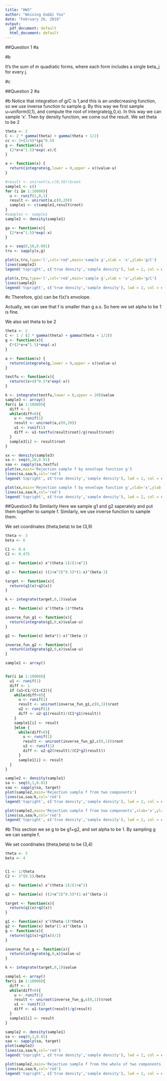 ```yaml
---
title: "HW3"
author: "Weixing Gu&Qi You"
date: "February 26, 2018"
output:
  pdf_document: default
  html_document: default
---
```

##Question 1
#a
\begin{align}
&Q(\psi|\psi^{(k)}) = \sum_{i=1}^n\sum_{j=1}^np_{ij}^{(k+1)}\{log\pi+log\phi(y_i-x_i^T\beta_j;0,\sigma^2\}&\\
\end{align}
\begin{align}
&\sum_{j=1}^m\pi_j=1&\\
\end{align}
\begin{align}
&L(\pi_1,\cdots,\pi_m,\lambda) = Q(\psi|\psi(k)) - \lambda(\sum_{j=1}^m\pi_j-1) = 0&\\
\end{align}
\begin{align}
&L_{\pi_j}' = 0 L_\lambda' = 0, j = 1,2,\cdots,m&\\
\end{align}
\begin{align}
&\sum_{i=1}^np_{ij}^{(k+1)}\frac{1}{\pi_j}-\lambda = 0, j = 1,2,\cdots,m&\\
\end{align}
\begin{align}
&\pi_j = \frac{\sum_{i=1}^np_{ij}^{(k+1)}}{\lambda}&\\
\end{align}
\begin{align}
&\sum_{j=1}^m\pi_j = \frac{\sum_{j=1}^m\sum_{i=1}^np_{ij}^{(k+1)}}{\lambda}&\\
&= \frac{\sum_{i=1}^n\sum_{j=1}^mp_{ij}^{(k+1)}}{\lambda}&\\
&= \frac{n}{\lambda} = 1&\\
\end{align}
\begin{align}
&\therefore\lambda = n&\\
\end{align}
\begin{align}
&\therefore\pi_j = \frac{\sum_{i=1}^np_{ij}^{(k+1)}}{n}&
\end{align}

#b
\begin{align}
&Q(\psi|\psi^{(k)}) = \sum_{i=1}^n\sum_{j=1}^mp_{ij}^{(k+1)}\{log\pi_j+log(\frac{1}{\sqrt{2\pi}\sigma}exp[-\frac{(y_i-x_i^T\beta_j)^2}{2\sigma^2}])\}&\\
& = \sum_{i=1}^n\sum_{j=1}^mp_{ij}^{(k+1)}\{log\pi_i+log(\frac{1}{\sqrt{2\pi}\sigma})+[-\frac{(y_i-x_i^T\beta_j)^2}{2\sigma^2}]\}&\\
\end{align}

It's the sum of m quadratic forms, where each form includes a single beta_j for every j.

\begin{align}
&\sum_{i=1}^n\sum_{j=1}^mp_{ij}^{(k+1)}(-\frac{(y_i-x_i^T\beta_j)^2}{2\sigma^2})&\\
& = -\sum_{i=1}^np_{ij}^{(k+1)}[\frac{(y_i-x_i^T\beta_j)^2}{2\sigma^2}]&\\
&= \sum_{i=1}^np_{ij}^{(k+1)}[x_i^T(\frac{y_i}{x_i^T}-\beta_j)]^2&\\
&= \sum_{i=1}^np_{ij}^{(k+1)}x_ix_i^T(\frac{y_i}{x_i^T}-\beta_j)^2&\\
\end{align}
\begin{align}
&\beta_j = \sum_{i=1}^np_{ij}x_ix_i^T\frac{y_i}{x_i^T} = \sum_{i=1}^np_{ij}x_iy_i^T&\\
\end{align}

#c
\begin{align}
&\sigma^{2(k+1)}&\\
&= \frac{\sum_{i=1}^n\sum_{j=1}^mp_{ij}^{(k+1)}(y_i-x_i^T\beta_j^{(k+1)})^2}{\sum_{i=1}^n\sum_{j=1}^mp_{ij}^{(k+1)}}&\\
&= \frac{\sum_{i=1}^n\sum_{j=1}^mp_{ij}^{(k+1)}(y_i-x_i^T\beta_j^{(k+1)})^2}{n}&\\
\end{align}

##Question 2
#a
\begin{align}
&g(x)\propto(2x^{\theta-1}+x^{\theta-\frac{1}{2}}e^{-x})&\\
\end{align}
\begin{align}
&C\int_0^\infty(2x^{\theta-1}+x^{\theta-\frac{1}{2}})e^{-x}dx = 1&\\
\end{align}
\begin{align}
&2C\Gamma(\theta)+C\Gamma(\theta+\frac{1}{2}) = 1&\\
\end{align}
\begin{align}
&C = \frac{1}{2\Gamma(\theta)+\Gamma(\theta+\frac{1}{2})}&\\
\end{align}
\begin{align}
&\therefore g(x) = \frac{2\Gamma(\theta)}{2\Gamma(\theta)+\Gamma(\theta+\frac{1}{2})}\frac{1}{\Gamma(\theta)}x^{\theta-1}e^{-x}+\frac{\Gamma(\theta+\frac{1}{2})}{2\Gamma(\theta)+\Gamma(\theta+\frac{1}{2})}*\frac{1}{\Gamma(\theta+\frac{1}{2})}x^{\theta-\frac{1}{2}}e^{-x}&\\
\end{align}

#b
Notice that integration of g/C is 1,and this is an undecreasing function, so we use inverse function to sample g. By this way we first sample u~uniform(0,1), and compute the root of intergrate(g,0,x). In this way we can sample 'x'. Then by density function, we come out the result.
We set theta to be 2
```r

theta <- 2
C <- 2 * gamma(theta) + gamma(theta + 1/2)
cc <- 2+(3/4)*(pi^0.5)
g <- function(x){
  (2*x+x^1.5)*exp(-x)/C
}

a <- function(x) {
  return(integrate(g,lower = 0,upper = x)$value-u)
}

#result <- uniroot(a,c(0,10))$root
sample1 <- c()
for (i in 1:10000){
  u <- runif(1,0,1)
  result <- uniroot(a,c(0,20))
  sample1 <- c(sample1,result$root)
}
#sample1 <- sample1
sample2 <- density(sample1)

ga <- function(x){
  (2*x+x^1.5)*exp(-x)
}

x <- seq(0,10,0.001)
tru <- sapply(x,g)

plot(x,tru,type='l',col='red',main='sample g',xlab = 'x',ylab='g/C')
lines(sample2)
legend('topright', c('true density','sample density'), lwd = 2, col = c('red','black'))
```

```r
plot(x,tru,type='l',col='red',main='sample g',xlab = 'x',ylab='g/C')
lines(sample2)
legend('topright', c('true density','sample density'), lwd = 2, col = c('red','black'))
```

#c
\begin{align}
&f'(x) = \frac{\frac{2+\sqrt{x}}{2\sqrt{4+x}}-\frac{\sqrt{4+x}}{2\sqrt{x}}}{(2+\sqrt{x})^2}&\\ 
&= \frac{\frac{2\sqrt{x}-4}{2\sqrt{4+x}\sqrt{x}}}{(2+\sqrt{x})^2}&\\
\end{align}
\begin{align}
&x\geq 4, f(x)\uparrow&\\
\end{align}
\begin{align}
&x\leq 4, f(x)\downarrow&\\
\end{align}
\begin{align}
&\therefore maxf(x) = max(f(0), f(\infty))&\\
\end{align}
\begin{align}
&f(\infty) = 1, f(0) = 1&\\
\end{align}
\begin{align}
&\therefore \sqrt{4+x}\leq 2+\sqrt{x}&\\
\end{align}
\begin{align}
&\therefore \sqrt{4+x}x^{\theta-1}e^{-x}\leq 2+\sqrt{x}x^{\theta-1}e^{-x}&\\
\end{align}
\begin{align}
&f(x) = \sqrt{4+x}x^{\theta-1}e^{-x}\leq (2x^{\theta-1}+x^{\theta-\frac{1}{2}})e^{-x} = g(x)&\\
\end{align}
Therefore, g(x) can be f(x)'s envolope.

Actually, we can see that f is smaller than g a.s. So here we set alpha to be 1 is fine.

We also set theta to be 2
```r

theta <- 2
C <- 1 / (2 * gamma(theta) + gamma(theta + 1/2))
g <- function(x){
  C*(2*x+x^1.5)*exp(-x)
}

a <- function(x) {
  return(integrate(g,lower = 0,upper = x)$value-u)
}

textfu <- function(x){
  return((x+4)^0.5*x*exp(-x))
}

k <- integrate(textfu,lower = 0,upper = 20)$value
sample3 <- array()
for(i in 1:10000){
  diff <- 1
  while(diff>0){
    u <- runif(1)
    result <- uniroot(a,c(0,20))
    u1 <- runif(1)
    diff <- u1-textfu(result$root)/g(result$root)
  }
  sample3[i] <- result$root
}

xx <- density(sample3)
sa <- seq(0,20,0.01)
saa <- sapply(sa,textfu)
plot(xx,main='Rejection sample f by envolope function g')
lines(sa,saa/k,col='red')
legend('topright', c('true density','sample density'), lwd = 2, col = c('red','black'))
```

```r
plot(xx,main='Rejection sample f by envelope function g',xlab='x',ylab = 'f/integrate(f)')
lines(sa,saa/k,col='red')
legend('topright', c('true density','sample density'), lwd = 2, col = c('red','black'))
```

##Question3
#a
\begin{align}
&f_1(x) = \frac{x^{\theta-1}}{1+x^2}\leq x^{\theta-1} = g_1(x), 0<x<1&\\
\end{align}
\begin{align}
&f_2(x) = \sqrt{2+x^2}(1-x)^{\beta-1} < 2(1-x)^{\beta-1} = g_2(x), 0<x<1&\\
\end{align}
\begin{align}
&C_1\int_0^1g_1(x) = 1&\\
\end{align}
\begin{align}
&C_1\int_0^1x^{\theta-1}dx = C_1\frac{x^\theta}{\theta}|_0^1 = \frac{C_1}{\theta} = 1&\\
\end{align}
\begin{align}
&\therefore C_1 = \theta&\\
\end{align}
Similarily
\begin{align}
C_2 = \frac{\beta}{2}
\end{align}
Here we sample g1 and g2 saperately and put them together to sample f. Similarly, we use inverse function to sample them. 

We set coordinates (theta,beta) to be (3,9)
```r
theta <- 3
beta <- 6

C1 <- 0.4
C2 <- 0.475

q1 <- function(x) x^(theta-1)/(1+x^2)

q2 <- function(x) ((2+x^2)^0.5)*(1-x)^(beta-1)

target <- function(x){
  return(q1(x)+q2(x))
}

k <- integrate(target,0,1)$value

g1 <- function(x) x^(theta-1)*theta

inverse_fun_g1 <- function(x){
  return(integrate(g1,0,x)$value-u)
}

g2 <- function(x) beta*(1-x)^(beta-1)

inverse_fun_g2 <- function(x){
  return(integrate(g2,0,x)$value-u)
}

sample1 <- array()


for(i in 1:10000){
  u1 <- runif(1)
  diff <- 1
  if (u1<C1/(C1+C2)){
    while(diff>0){
      u <- runif(1)
      result <- uniroot(inverse_fun_g1,c(0,1))$root
      u2 <- runif(1)
      diff <- u2-q1(result)/(C1*g1(result))
    }
    sample1[i] <- result
    }else {
      while(diff>0){
        u <- runif(1)
        result <- uniroot(inverse_fun_g2,c(0,1))$root
        u2 <- runif(1)
        diff <- u2-q2(result)/(C2*g2(result))
      }
      sample1[i] <- result
  }
}

sample2 <- density(sample1)
sa <- seq(0,1,0.01)
saa <- sapply(sa, target)
plot(sample2,main='Rejection sample f from two components')
lines(sa,saa/k,col='red')
legend('topright', c('true density','sample density'), lwd = 2, col = c('red','black'))
```

```r
plot(sample2,main='Rejection sample f from two components',xlab='x',ylab = 'f/intergrate(f)')
lines(sa,saa/k,col='red')
legend('topright', c('true density','sample density'), lwd = 2, col = c('red','black'))
```

#b
This section we se g to be g1+g2, and set alpha to be 1. By sampling g we can sample f.

We set coordinates (theta,beta) to be (3,4)
```r
theta <- 3
beta <- 4


C1 <- 1/theta
C2 <- 3^(0.5)/beta

q1 <- function(x) x^(theta-1)/(1+x^2)

q2 <- function(x) ((2+x^2)^0.5)*(1-x)^(beta-1)

target <- function(x){
  return(q1(x)+q2(x))
}

g1 <- function(x) x^(theta-1)*theta
g2 <- function(x) beta*(1-x)^(beta-1)
g <- function(x){
  return((g1(x)+g2(x))/2)
}

inverse_fun_g <- function(x){
  return(integrate(g,0,x)$value-u)
}

k <- integrate(target,0,1)$value

sample1 <- array()
for(i in 1:10000){
  diff <- 1
  while(diff>0){
    u <- runif(1)
    result <- uniroot(inverse_fun_g,c(0,1))$root
    u1 <- runif(1)
    diff <- u1-target(result)/g(result)
  }
  sample1[i] <- result
}

sample2 <- density(sample1)
sa <- seq(0,1,0.01)
saa <- sapply(sa, target)
plot(sample2)
lines(sa,saa/k,col='red')
legend('topright', c('true density','sample density'), lwd = 2, col = c('red','black'))
```

```r
plot(sample2,main='Rejection sample f from the whole of two components',xlab = 'x',ylab = 'f/integratef()')
lines(sa,saa/k,col='red')
legend('topright', c('true density','sample density'), lwd = 2, col = c('red','black'))
```
